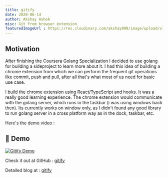 ```yaml
---
title: gitify
date: 2020-06-14
author: Akshay Ashok
misc: Git from browser extension
featuredImageUrl : https://res.cloudinary.com/akshay090/image/upload/v1598771674/Portfolio_Assets/Projects/Banner/Frame_10_thepjr.png
---
```


## Motivation 

After finishing the Coursera Golang Specialization I decided to use golang for building a sideproject to 
learn more about it. I had this idea of building a chrome extension from which we can perform the frequent 
git operations like commit, push and pull, after all that's what most of us need for basic use case.

I build the chrome extension using React/TypeScript and hooks. It was a really good learning experience. 
The chrome extension would communicate with the golang server, which runs in the taskbar (i was using 
windows back then). Its currently works on  window only, as I didn't found any good library to run golang 
server in a cross platform way as in the dock, taskbar, etc.

Here's the demo video : 

## 🎥 Demo

[![Gitify Demo](https://raw.githubusercontent.com/Akshay090/gitify/master/.github/images/demo.jpg)](https://player.vimeo.com/video/435355152 "Gitify Demo")


Check it out at GitHub : [gitify](https://github.com/Akshay090/gitify)

Detailed blog at : [gitify](https://akshay-ashok.now.sh/posts/gitify/)
